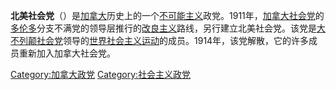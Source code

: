 {{Unreferenced|time=2017-02-06T06:49:37+00:00}}
{{Expand|time=2017-02-06T06:49:37+00:00}}
'''北美社会党'''（{{lang-en|Socialist Party of North America}}）是[[加拿大|加拿大]]历史上的一个[[不可能主义|不可能主义]]政党。1911年，[[加拿大社会党_(1904年)|加拿大社会党]]的[[多伦多|多伦多]]分支不满党的领导层推行的[[改良主义|改良主义]]路线，另行建立北美社会党。该党是[[大不列颠社会党|大不列颠社会党]]领导的[[世界社会主义运动|世界社会主义运动]]的成员。1914年，该党解散，它的许多成员重新加入加拿大社会党。

[[Category:加拿大政党|Category:加拿大政党]]
[[Category:社会主义政党|Category:社会主义政党]]